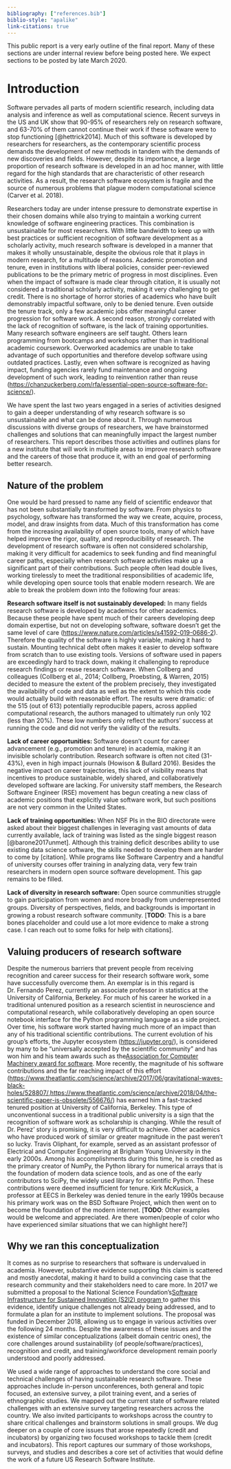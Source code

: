 ```yaml
---
bibliography: ["references.bib"]
biblio-style: "apalike"
link-citations: true
---
```


This public report is a very early outline of the final report. Many of these sections are under internal review before being posted here. We expect sections to be posted by late March 2020.


# Introduction {#intro}

Software pervades all parts of modern scientific research, including data analysis and inference as well as computational science. Recent surveys in the US and UK show that 90-95% of researchers rely on research software, and 63-70% of them cannot continue their work if these software were to stop functioning [@hettrick2014]. Much of this software is developed by researchers for researchers, as the contemporary scientific process demands the development of new methods in tandem with the demands of new discoveries and fields. However, despite its importance, a large proportion of research software is developed in an ad hoc manner, with little regard for the high standards that are characteristic of other research activities. As a result, the research software ecosystem is fragile and the source of numerous problems that plague modern computational science (Carver et al. 2018).

Researchers today are under intense pressure to demonstrate expertise in their chosen domains while also trying to maintain a working current knowledge of software engineering practices. This combination is unsustainable for most researchers. With little bandwidth to keep up with best practices or sufficient recognition of software development as a scholarly activity, much research software is developed in a manner that makes it wholly unsustainable, despite the obvious role that it plays in modern research, for a multitude of reasons. Academic promotion and tenure, even in institutions with liberal policies, consider peer-reviewed publications to be the primary metric of progress in most disciplines. Even when the impact of software is made clear through citation, it is usually not considered a traditional scholarly activity, making it very challenging to get credit. There is no shortage of horror stories of academics who have built demonstrably impactful software, only to be denied tenure. Even outside the tenure track, only a few academic jobs offer meaningful career progression for software work. A second reason, strongly correlated with the lack of recognition of software, is the lack of training opportunities. Many research software engineers are self taught. Others learn programming from bootcamps and workshops rather than in traditional academic coursework. Overworked academics are unable to take advantage of such opportunities and therefore develop software using outdated practices. Lastly, even when software is recognized as having impact, funding agencies rarely fund maintenance and ongoing development of such work, leading to reinvention rather than reuse ([https://chanzuckerberg.com/rfa/essential-open-source-software-for-science/](https://chanzuckerberg.com/rfa/essential-open-source-software-for-science/)). 

We have spent the last two years engaged in a series of activities designed to gain a deeper understanding of why research software is so unsustainable and what can be done about it. Through numerous discussions with diverse groups of researchers, we have brainstormed challenges and solutions that can meaningfully impact the largest number of researchers. This report describes those activities and outlines plans for a new institute that will work in multiple areas to improve research software and the careers of those that produce it, with an end goal of performing better research. 

## Nature of the problem

One would be hard pressed to name any field of scientific endeavor that has not been substantially transformed by software. From physics to psychology, software has transformed the way we create, acquire, process, model, and draw insights from data. Much of this transformation has come from the increasing availability of open source tools, many of which have helped improve the rigor, quality, and reproducibility of research. The development of research software is often not considered scholarship, making it very difficult for academics to seek funding and find meaningful career paths, especially when research software activities make up a significant part of their contributions. Such people often lead double lives, working tirelessly to meet the traditional responsibilities of academic life, while developing open source tools that enable modern research. We are able to break the problem down into the following four areas:

**Research software itself is not sustainably developed:** In many fields research software is developed by academics for other academics. Because these people have spent much of their careers developing deep domain expertise, but not on developing software, software doesn’t get the same level of care ([https://www.nature.com/articles/s41592-019-0686-2](https://www.nature.com/articles/s41592-019-0686-2)). Therefore the quality of the software is highly variable, making it hard to sustain. Mounting technical debt often makes it easier to develop software from scratch than to use existing tools. Versions of software used in papers are exceedingly hard to track down, making it challenging to reproduce research findings or reuse research software. When Collberg and colleagues (Collberg et al., 2014; Collberg, Proebsting, & Warren, 2015) decided to measure the extent of the problem precisely, they investigated the availability of code and data as well as the extent to which this code would actually build with reasonable effort. The results were dramatic: of the 515 (out of 613) potentially reproducible papers, across applied computational research, the authors managed to ultimately run only 102 (less than 20%).  These low numbers only reflect the authors' success at running the code and did not verify the validity of the results. 

**Lack of career opportunities: ** Software doesn’t count for career advancement (e.g., promotion and tenure)  in academia, making it an invisible scholarly contribution. Research software is often not cited (31-43%), even in high impact journals (Howison & Bullard 2016). Besides the negative impact on career trajectories, this lack of visibility means that incentives to produce sustainable, widely shared, and collaboratively developed software are lacking.  For university staff members, the Research Software Engineer (RSE) movement has begun creating a new class of academic positions that explicitly value software work, but such positions are not very common in the United States.

**Lack of training opportunities:**  When NSF PIs in the BIO directorate were asked about their biggest challenges in leveraging vast amounts of data currently available, lack of training was listed as the single biggest reason [@barone2017unmet]. Although this training deficit describes ability to use existing data science software, the skills needed to develop them are harder to come by [citation]. While programs like Software Carpentry and a handful of university courses offer training in analyzing data, very few train researchers in modern open source software development. This gap remains to be filled.

**Lack of diversity in research software: **Open source communities struggle to gain participation from women and more broadly from underrepresented groups. Diversity of perspectives, ﬁelds, and backgrounds is important in growing a robust research software community. [**TODO**: This is a bare bones placeholder and could use a lot more evidence to make a strong case. I can reach out to some folks for help with citations].


## Valuing producers of research software

Despite the numerous barriers that prevent people from receiving recognition and career success for their research software work, some have successfully overcome them. An exemplar is in this regard is Dr. Fernando Perez, currently an associate professor in statistics at the University of California, Berkeley. For much of his career he worked in a traditional untenured position as a research scientist in neuroscience and computational research, while collaboratively developing an open source notebook interface for the Python programming language as a side project. Over time, his software work started having much more of an impact than any of his traditional scientific contributions. The current evolution of his group’s efforts, the Jupyter ecosystem ([https://jupyter.org/](https://jupyter.org/)), is considered by many to be "universally accepted by the scientific community" and has won him and his team awards such as the[ Association for Computer Machinery award for software](https://blog.jupyter.org/jupyter-receives-the-acm-software-system-award-d433b0dfe3a2). More recently, the magnitude of his software contributions and the far reaching impact of this effort ([https://www.theatlantic.com/science/archive/2017/06/gravitational-waves-black-holes/528807/](https://www.theatlantic.com/science/archive/2017/06/gravitational-waves-black-holes/528807/),[ https://www.theatlantic.com/science/archive/2018/04/the-scientific-paper-is-obsolete/556676/](https://www.theatlantic.com/science/archive/2018/04/the-scientific-paper-is-obsolete/556676/)) has earned him a fast-tracked tenured position at University of California, Berkeley. This type of unconventional success in a traditional public university is a sign that the recognition of software work as scholarship is changing. While the result of Dr. Perez’ story is promising, it is very difficult to achieve.  Other academics who have produced work of similar or greater magnitude in the past weren’t so lucky.   Travis Oliphant, for example, served as an assistant professor of Electrical and Computer Engineering at Brigham Young University in the early 2000s.  Among his accomplishments during this time, he is credited as the primary creator of NumPy, the Python library for numerical arrays that is the foundation of modern data science tools, and as one of the early contributors to SciPy, the widely used library for scientific Python.  These contributions were deemed insufficient for tenure.  Kirk McKusick, a professor at EECS in Berkeley was denied tenure in the early 1990s because his primary work was on the BSD Software Project, which then went on to become the foundation of the modern internet. [**TODO**: Other examples would be welcome and appreciated. Are there women/people of color who have experienced similar situations that we can highlight here?]

## Why we ran this conceptualization

It comes as no surprise to researchers that software is undervalued in academia. However, substantive evidence supporting this claim is scattered and mostly anecdotal, making it hard to build a convincing case that the research community and their stakeholders need to care more. In 2017 we submitted a proposal to the National Science Foundation’s[ Software Infrastructure for Sustained Innovation (S2I2) program](https://www.nsf.gov/pubs/2015/nsf15553/nsf15553.htm)<span style="text-decoration:underline;"> </span>to gather this evidence, identify unique challenges not already being addressed, and to formulate a plan for an institute to implement solutions. The proposal was funded in December 2018, allowing us to engage in various activities over the following 24 months. Despite the awareness of these issues and the existence of similar conceptualizations (albeit domain centric ones), the core challenges around sustainability (of people/software/practices), recognition and credit, and training/workforce development remain poorly understood and poorly addressed.

We used a wide range of approaches to understand the core social and technical challenges of having sustainable research software. These approaches include in-person unconferences, both general and topic focused, an extensive survey, a pilot training event, and a series of ethnographic studies. We mapped out the current state of software related challenges with an extensive survey targeting researchers across the country. We also invited participants to workshops across the country to share critical challenges and brainstorm solutions in small groups. We dug deeper on a couple of core issues that arose repeatedly (credit and incubators) by organizing two focused workshops to tackle them (credit and incubators). This report captures our summary of those workshops, surveys, and studies and describes a core set of activities that would define the work of a future US Research Software Institute.